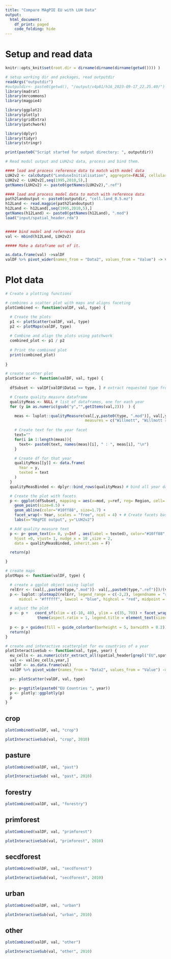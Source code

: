 ```yaml
---
title: "Compare MAgPIE EU with LUH Data"
output:
  html_document:
    df_print: paged
    code_folding: hide
---
```


# Setup and read data
```r
knitr::opts_knit$set(root.dir = dirname(dirname(dirname(getwd()))) )
```

```r
# setup working dir and packages, read outputdir
readArgs("outputdir")
#outputdir<- paste0(getwd(), "/output/v4p81/h16_2023-09-17_22.25.40/")
library(madrat)
library(mrcommons)
library(magpie4)

library(ggplot2)
library(plotly)
library(gridExtra)
library(patchwork)

library(dplyr)
library(tidyr)
library(stringr)

```

```r
print(paste0("Script started for output directory: ", outputdir))
```

```r
# Read modul output and LUH2v2 data, process and bind them.

#### load and process reference data to match with model data
LUH2v2 <- calcOutput("LanduseInitialisation", aggregate=FALSE, cellular = TRUE, nclasses="seven")
LUH2v2 <- LUH2v2[,seq(1995,2010,5),]
getNames(LUH2v2) <- paste0(getNames(LUH2v2),".ref")

#### load and process model data to match with reference data
path2landoutput <- paste0(outputdir, "cell.land_0.5.mz")
h12Land <- read.magpie(path2landoutput)
h12Land <- h12Land[,seq(1995,2010,5),]
getNames(h12Land) <- paste0(getNames(h12Land), ".mod")
load("input/spatial_header.rda")


##### bind model and refernece data
val <- mbind(h12Land, LUH2v2) 

##### Make a dataframe out of it.

as.data.frame(val) ->valDF
valDF %>% pivot_wider(names_from = "Data2", values_from = "Value") -> valDF


```


# Plot data


```r
# Create a plotting functions

# combines a scatter plot with maps and aligns faceting
plotCombined <- function(valDF, val, type) {

  # Create the plots
  p1 <- plotScatter(valDF, val, type)
  p2 <- plotMaps(valDF, type)
  
  # Combine and align the plots using patchwork
  combined_plot <- p1 / p2
  
  # Print the combined plot
  print(combined_plot)
  
}

# create scatter plot
plotScatter <- function(valDF, val, type) {
  
  dfSubset <- valDF[valDF$Data1 == type, ] # extract requested type from data

  # Create quality measure dataframe
  qualityMeas <- NULL # list of dataframes, one for each year
  for (y in as.numeric(gsub("y","",getItems(val,2)))  ) {

    meas <- luplot::qualityMeasure(val[,y,paste0(type, ".mod")], val[,y,paste0(type, ".ref")], 
                                   measures = c("Willmott", "Willmott refined", "Nash Sutcliffe", "RMSE", "MAE"))
    
    # Create text for the year facet 
    text=""
    for(i in 1:length(meas)){
      text<- paste0(text, names(meas)[i], " : ", meas[i], "\n")
    }

    # Create df for that year
    qualityMeas[[y]] <- data.frame(
      Year = y,
      texted = text
    )
  }
  qualityMeasBinded <- dplyr::bind_rows(qualityMeas) # bind all year dataframes

  # Create the plot with facets
  p <- ggplot(dfSubset, mapping = aes(x=mod, y=ref, reg= Region, cell= Cell, relativeErr = (mod-ref)/ref)) +
    geom_point(size=0.5) +
    geom_abline(color="#10ff88", size=1.7) + 
    facet_wrap(~ Year, scales = "free", ncol = 4) + # Create facets based on 'Year'
    labs(x="MAgPIE output", y="LUH2v2")

  # Add quality measure text
  p <- p+ geom_text(x= 0, y=Inf , aes(label = texted), color="#10ff88", 
    hjust =0, vjust= 1, nudge_x = 10 ,size = 2,
    data = qualityMeasBinded, inherit.aes = F)

  return(p)

}

# create maps
plotMaps <- function(valDF, type) {

  # create a ggplot object using luplot
  relErr <- (val[,,paste0(type,".mod")]- val[,,paste0(type,".ref")])/(val[,,paste0(type,".ref")])
  p <- luplot::plotmap2(relErr, legend_range = c(-2,2), legendname = "rel\nerror", ncol = 4,
      midcol = "#ffffff", lowcol = "blue", highcol = "red", midpoint = 0, title = "")

  # adjust the plot
  p <- p +   coord_sf(xlim = c(-10, 40), ylim = c(35, 70)) + facet_wrap( ~ Year, ncol=4) + 
              theme(aspect.ratio = 1, legend.title = element_text(size=8) )
  
  p <- p + guides(fill = guide_colorbar(barheight = 5, barwidth = 0.2))
  return(p)
}

# create and interactive scatterplot for eu countries of a year
plotInteractiveSub <- function(val, type, year) {
  eu_cells <- as.numeric(str_extract_all(spatial_header[grepl("EU",spatial_header)],"[0-9]+"))
  val <- val[eu_cells,year,]
  valDF <- as.data.frame(val)
  valDF %>% pivot_wider(names_from = "Data2", values_from = "Value") -> valDF

  p<- plotScatter(valDF, val, type)

  p<- p+ggtitle(paste0("EU Countries ", year))
  p <- plotly::ggplotly(p)
  p
}
```

## crop
```r
plotCombined(valDF, val, "crop")
```
```r
plotInteractiveSub(val, "crop", 2010)
```

## pasture
```r
plotCombined(valDF, val, "past")
```

```r
plotInteractiveSub( val, "past", 2010)
```
## forestry
```r
plotCombined(valDF, val, "forestry")
```

## primforest
```r
plotCombined(valDF, val, "primforest")
```

```r
plotInteractiveSub(val, "primforest", 2010)
```

## secdforest
```r
plotCombined(valDF, val, "secdforest")
```

```r
plotInteractiveSub(val, "secdforest", 2010)
```

## urban
```r
plotCombined(valDF, val, "urban")
```

```r
plotInteractiveSub(val, "urban", 2010)
```
## other
```r
plotCombined(valDF, val, "other")
```

```r
plotInteractiveSub(val, "other", 2010)
```
